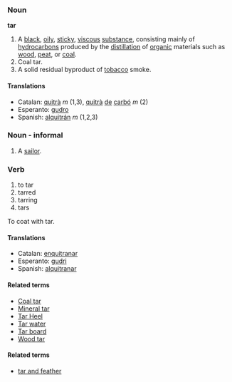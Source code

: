 ===Noun===
'''tar'''

# A [[black]], [[oily]], [[sticky]], [[viscous]] [[substance]], consisting mainly of [[hydrocarbons]] produced by the [[distillation]] of [[organic]] materials such as [[wood]], [[peat]], or [[coal]].
# Coal tar.
# A solid residual byproduct of [[tobacco]] smoke.

====Translations====
*Catalan: [[quitrà]] ''m'' (1,3), [[quitrà]] [[de]] [[carbó]] ''m'' (2)
*Esperanto: [[gudro]]
*Spanish: [[alquitrán]] ''m'' (1,2,3)

===Noun - informal===
# A [[sailor]].

===Verb===
# to tar
# tarred
# tarring
# tars

To coat with tar.

====Translations====
*Catalan: [[enquitranar]] 
*Esperanto: [[gudri]] 
*Spanish: [[alquitranar]] 

====Related terms====
*[[Coal tar]]
*[[Mineral tar]]
*[[Tar Heel]]
*[[Tar water]]
*[[Tar board]]
*[[Wood tar]]

====Related terms====
*[[tar and feather]]